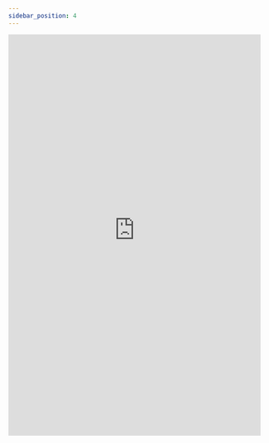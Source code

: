 ```yaml
--- 
sidebar_position: 4
---
```


<embed
      src="https://redback-operations.github.io/redback-documentation/pdf/static\pdf\How-to Access the Redback Operations Virtual Machine.pdf"
      type="application/pdf"
      width="100%"
      height="800px"
/>
